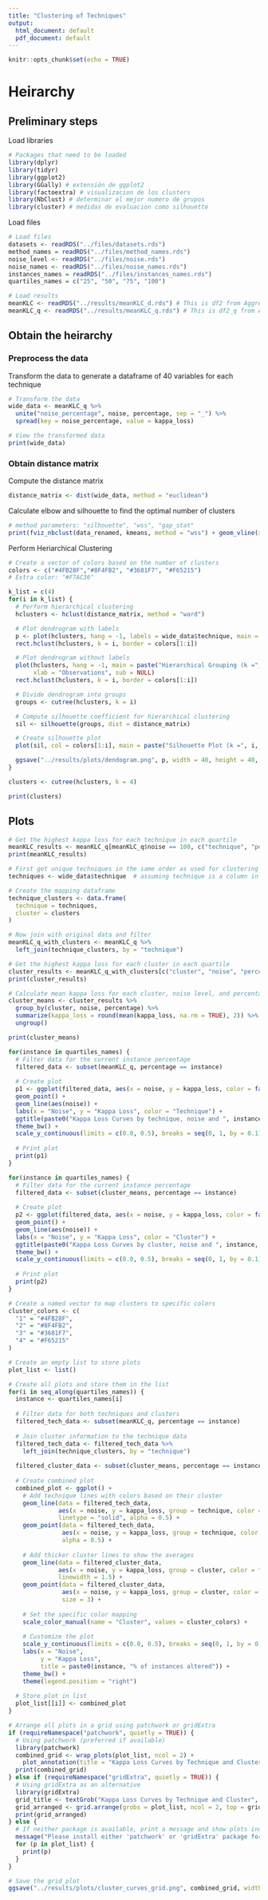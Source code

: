 ```yaml
---
title: "Clustering of Techniques"
output:
  html_document: default
  pdf_document: default
---
```


```r
knitr::opts_chunk$set(echo = TRUE)
```

# Heirarchy

## Preliminary steps

Load libraries

```r
# Packages that need to be loaded
library(dplyr)
library(tidyr)
library(ggplot2)
library(GGally) # extensión de ggplot2
library(factoextra) # visualizacion de los clusters
library(NbClust) # determinar el mejor numero de grupos
library(cluster) # medidas de evaluacion como silhouette
```

Load files

```r
# Load files
datasets <- readRDS("../files/datasets.rds")
method_names = readRDS("../files/method_names.rds")
noise_level <- readRDS("../files/noise.rds")
noise_names <- readRDS("../files/noise_names.rds")
instances_names = readRDS("../files/instances_names.rds")
quartiles_names = c("25", "50", "75", "100")

# Load results
meanKLC <- readRDS("../results/meanKLC_d.rds") # This is df2 from Aggregate_Curves
meanKLC_q <- readRDS("../results/meanKLC_q.rds") # This is df2_q from Aggregate_Curves
```

## Obtain the heirarchy

### Preprocess the data

Transform the data to generate a dataframe of 40 variables for each technique

```r
# Transform the data
wide_data <- meanKLC_q %>%
  unite("noise_percentage", noise, percentage, sep = "_") %>%
  spread(key = noise_percentage, value = kappa_loss)

# View the transformed data
print(wide_data)
```

### Obtain distance matrix

Compute the distance matrix

```r
distance_matrix <- dist(wide_data, method = "euclidean")
```

Calculate elbow and silhouette to find the optimal number of clusters

```r
# method parameters: "silhouette", "wss", "gap_stat"
print(fviz_nbclust(data_renamed, kmeans, method = "wss") + geom_vline(xintercept = 3, linetype = 2) + labs(subtitle = "Elbow method") + theme_minimal())
```

Perform Heriarchical Clustering

```r
# Create a vector of colors based on the number of clusters
colors <- c("#4FB28F","#8F4FB2", "#3681F7", "#F65215")
# Extra color: "#F7AC36"
```

```r
k_list = c(4)
for(i in k_list) {
  # Perform hierarchical clustering
  hclusters <- hclust(distance_matrix, method = "ward")

  # Plot dendrogram with labels
  p <- plot(hclusters, hang = -1, labels = wide_data$technique, main = paste("Hierarchical Grouping (k =", i, ")"), xlab = "Observations", sub = NULL)
  rect.hclust(hclusters, k = i, border = colors[1:i])

  # Plot dendrogram without labels
  plot(hclusters, hang = -1, main = paste("Hierarchical Grouping (k =", i, ")"), 
       xlab = "Observations", sub = NULL)
  rect.hclust(hclusters, k = i, border = colors[1:i])

  # Divide dendrogram into groups
  groups <- cutree(hclusters, k = i)

  # Compute silhouette coefficient for hierarchical clustering
  sil <- silhouette(groups, dist = distance_matrix)

  # Create silhouette plot
  plot(sil, col = colors[1:i], main = paste("Silhouette Plot (k =", i, ")"))

  ggsave("../results/plots/dendogram.png", p, width = 40, height = 40, dpi = 600)
}
```

```r
clusters <- cutree(hclusters, k = 4)

print(clusters)
```

## Plots

```r
# Get the highest kappa loss for each technique in each quartile
meanKLC_results <- meanKLC_q[meanKLC_q$noise == 100, c("technique", "percentage", "kappa_loss")]
print(meanKLC_results)
```

```r
# First get unique techniques in the same order as used for clustering
techniques <- wide_data$technique  # assuming technique is a column in wide_data

# Create the mapping dataframe
technique_clusters <- data.frame(
  technique = techniques,
  cluster = clusters
)

# Now join with original data and filter
meanKLC_q_with_clusters <- meanKLC_q %>%
  left_join(technique_clusters, by = "technique")

# Get the highest kappa loss for each cluster in each quartile
cluster_results <- meanKLC_q_with_clusters[c("cluster", "noise", "percentage", "kappa_loss")]
print(cluster_results)
```

```r
# Calculate mean kappa loss for each cluster, noise level, and percentage
cluster_means <- cluster_results %>%
  group_by(cluster, noise, percentage) %>%
  summarize(kappa_loss = round(mean(kappa_loss, na.rm = TRUE), 2)) %>%
  ungroup()

print(cluster_means)
```

```r
for(instance in quartiles_names) {
  # Filter data for the current instance percentage
  filtered_data <- subset(meanKLC_q, percentage == instance)
  
  # Create plot
  p1 <- ggplot(filtered_data, aes(x = noise, y = kappa_loss, color = factor(technique))) +
  geom_point() +
  geom_line(aes(noise)) +
  labs(x = "Noise", y = "Kappa Loss", color = "Technique") +
  ggtitle(paste0("Kappa Loss Curves by technique, noise and ", instance, " % of instances altered")) +
  theme_bw() +
  scale_y_continuous(limits = c(0.0, 0.5), breaks = seq(0, 1, by = 0.1))
  
  # Print plot
  print(p1)
}
```

```r
for(instance in quartiles_names) {
  # Filter data for the current instance percentage
  filtered_data <- subset(cluster_means, percentage == instance)
  
  # Create plot
  p2 <- ggplot(filtered_data, aes(x = noise, y = kappa_loss, color = factor(cluster))) +
  geom_point() +
  geom_line(aes(noise)) +
  labs(x = "Noise", y = "Kappa Loss", color = "Cluster") +
  ggtitle(paste0("Kappa Loss Curves by cluster, noise and ", instance, " % of instances altered")) +
  theme_bw() +
  scale_y_continuous(limits = c(0.0, 0.5), breaks = seq(0, 1, by = 0.1))
  
  # Print plot
  print(p2)
}
```

```r
# Create a named vector to map clusters to specific colors
cluster_colors <- c(
  "1" = "#4FB28F",
  "2" = "#8F4FB2",
  "3" = "#3681F7",
  "4" = "#F65215"
)
```

```r
# Create an empty list to store plots
plot_list <- list()

# Create all plots and store them in the list
for(i in seq_along(quartiles_names)) {
  instance <- quartiles_names[i]
  
  # Filter data for both techniques and clusters
  filtered_tech_data <- subset(meanKLC_q, percentage == instance)
  
  # Join cluster information to the technique data
  filtered_tech_data <- filtered_tech_data %>%
    left_join(technique_clusters, by = "technique")
    
  filtered_cluster_data <- subset(cluster_means, percentage == instance)
  
  # Create combined plot
  combined_plot <- ggplot() +
    # Add technique lines with colors based on their cluster
    geom_line(data = filtered_tech_data, 
              aes(x = noise, y = kappa_loss, group = technique, color = factor(cluster)),
              linetype = "solid", alpha = 0.5) +
    geom_point(data = filtered_tech_data,
               aes(x = noise, y = kappa_loss, group = technique, color = factor(cluster)),
               alpha = 0.5) +
    
    # Add thicker cluster lines to show the averages
    geom_line(data = filtered_cluster_data,
              aes(x = noise, y = kappa_loss, group = cluster, color = factor(cluster)),
              linewidth = 1.5) +
    geom_point(data = filtered_cluster_data,
               aes(x = noise, y = kappa_loss, group = cluster, color = factor(cluster)),
               size = 3) +
    
    # Set the specific color mapping
    scale_color_manual(name = "Cluster", values = cluster_colors) +
    
    # Customize the plot
    scale_y_continuous(limits = c(0.0, 0.5), breaks = seq(0, 1, by = 0.1)) +
    labs(x = "Noise",
         y = "Kappa Loss",
         title = paste0(instance, "% of instances altered")) +
    theme_bw() +
    theme(legend.position = "right")
  
  # Store plot in list
  plot_list[[i]] <- combined_plot
}

# Arrange all plots in a grid using patchwork or gridExtra
if (requireNamespace("patchwork", quietly = TRUE)) {
  # Using patchwork (preferred if available)
  library(patchwork)
  combined_grid <- wrap_plots(plot_list, ncol = 2) + 
    plot_annotation(title = "Kappa Loss Curves by Technique and Cluster")
  print(combined_grid)
} else if (requireNamespace("gridExtra", quietly = TRUE)) {
  # Using gridExtra as an alternative
  library(gridExtra)
  grid_title <- textGrob("Kappa Loss Curves by Technique and Cluster", gp = gpar(fontsize = 14))
  grid_arranged <- grid.arrange(grobs = plot_list, ncol = 2, top = grid_title)
  print(grid_arranged)
} else {
  # If neither package is available, print a message and show plots individually
  message("Please install either 'patchwork' or 'gridExtra' package for grid layout.")
  for (p in plot_list) {
    print(p)
  }
}

# Save the grid plot
ggsave("../results/plots/cluster_curves_grid.png", combined_grid, width = 40, height = 40, dpi = 600)
```
